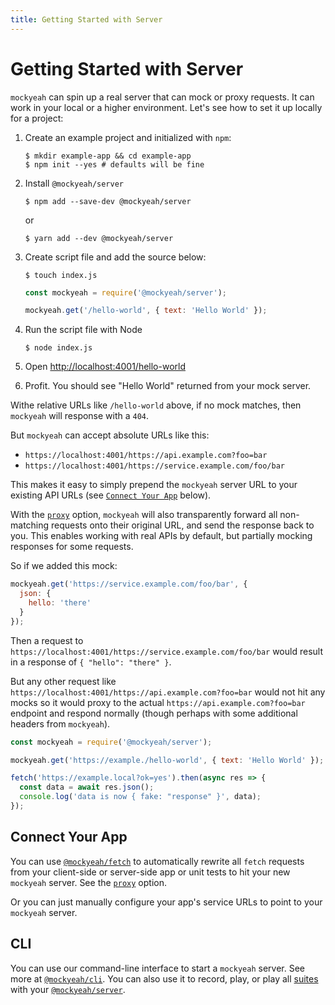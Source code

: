 ```yaml
---
title: Getting Started with Server
---
```


# Getting Started with Server

`mockyeah` can spin up a real server that can mock or proxy requests. It can work in your local or a higher environment.
Let's see how to set it up locally for a project:

1.  Create an example project and initialized with `npm`:

    ```shell
    $ mkdir example-app && cd example-app
    $ npm init --yes # defaults will be fine
    ```

1.  Install `@mockyeah/server`

    ```shell
    $ npm add --save-dev @mockyeah/server
    ```

    or

    ```shell
    $ yarn add --dev @mockyeah/server
    ```

1.  Create script file and add the source below:

    ```shell
    $ touch index.js
    ```

    ```js
    const mockyeah = require('@mockyeah/server');

    mockyeah.get('/hello-world', { text: 'Hello World' });
    ```

1.  Run the script file with Node

    ```shell
    $ node index.js
    ```

1.  Open [http://localhost:4001/hello-world](http://localhost:4001/hello-world)

1.  Profit. You should see "Hello World" returned from your mock server.

Withe relative URLs like `/hello-world` above, if no mock matches, then `mockyeah` will response with a `404`.

But `mockyeah` can accept absolute URLs like this:

- `https://localhost:4001/https://api.example.com?foo=bar`
- `https://localhost:4001/https://service.example.com/foo/bar`

This makes it easy to simply prepend the `mockyeah` server URL to your existing API URLs (see [`Connect Your App`](#connect-your-app) below).

With the [`proxy`](../../Configuration#proxy) option, `mockyeah` will also transparently forward all non-matching requests onto their original URL,
and send the response back to you.
This enables working with real APIs by default, but partially mocking responses for some requests.

So if we added this mock:

```js
mockyeah.get('https://service.example.com/foo/bar', {
  json: {
    hello: 'there'
  }
});
```

Then a request to `https://localhost:4001/https://service.example.com/foo/bar` would result in a response of
`{ "hello": "there" }`.

But any other request like `https://localhost:4001/https://api.example.com?foo=bar` would not hit any mocks so it would proxy
to the actual `https://api.example.com?foo=bar` endpoint and respond normally (though perhaps with some additional headers from `mockyeah`).

```js
const mockyeah = require('@mockyeah/server');

mockyeah.get('https://example./hello-world', { text: 'Hello World' });

fetch('https://example.local?ok=yes').then(async res => {
  const data = await res.json();
  console.log('data is now { fake: "response" }', data);
});
```

## Connect Your App

You can use [`@mockyeah/fetch`](../Packages/mockyeah-fetch) to automatically rewrite all `fetch` requests from your client-side or server-side app or unit tests
to hit your new `mockyeah` server. See the [`proxy`](../../Packages/mockyeah-fetch#proxy) option.

Or you can just manually configure your app's service URLs to point to your `mockyeah` server.

## CLI

You can use our command-line interface to start a `mockyeah` server. See more at [`@mockyeah/cli`](../Packages/mockyeah-cli).
You can also use it to record, play, or play all [suites](../../Suites) with your [`@mockyeah/server`](../../Packages/mockyeah-server).
